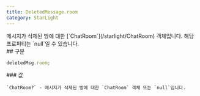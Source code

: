 ```yaml
---
title: DeletedMessage.room
category: StarLight
---
```


<Section>
  메시지가 삭제된 방에 대한 [`ChatRoom`](/starlight/ChatRoom) 객체입니다. 해당 프로퍼티는 `null`일 수 있습니다.
</Section>
<Section>
  ## 구문

  ~~~js
  deletedMsg.room;
  ~~~

  <Section>
    ### 값

    `ChatRoom?` - 메시지가 삭제된 방에 대한 `ChatRoom` 객체 또는 `null`입니다.
  </Section>
</Section>